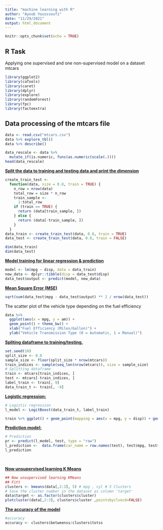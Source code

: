 ---
title: "machine learning with R"
author: "Ayoub Yousssoufi"
date: "11/29/2021"
output: html_document
---

```{r setup, include=FALSE, message=FALSE}
knitr::opts_chunk$set(echo = TRUE)
```

## R Task

Applying one supervised and one non-supervised model on a dataset mtcars

```{r echo = TRUE,message=FALSE,echo=FALSE,cache.comments=FALSE}
library(ggplot2)
library(caTools)
library(caret)
library(dplyr)
library(explore)
library(randomForest)
library(fpc)
library(factoextra)
```

## Data processing of the mtcars file

```{r}
data <- read.csv("mtcars.csv")
data %>% explore_tbl()
data %>% describe()
```

```{r}
data_rescale <- data %>% 
  mutate_if(is.numeric, funs(as.numeric(scale(.)))) 
head(data_rescale)
```

<u>**Split the data to training and testing data and print the dimension**</u>

```{r, echo=FALSE}
create_train_test <-
  function(data, size = 0.8, train = TRUE) {
    n_row = nrow(data)
    total_row = size * n_row
    train_sample <-
      1:total_row
    if (train == TRUE) {
      return (data[train_sample, ])
    } else {
      return (data[-train_sample, ])
    }
  }
data_train <- create_train_test(data, 0.8, train = TRUE)
data_test <- create_train_test(data, 0.8, train = FALSE)
```

```{r}
dim(data_train)
dim(data_test)
```

<u>**Model training for linear regression & prediction**</u>

```{r}
model <- lm(mpg ~ disp, data = data_train)
new_data <- dplyr::tibble(disp = data_test$disp)
data_test$output <- predict(model, new_data)
```

<u>**Mean Square Error (MSE)**</u>

```{r}
sqrt(sum(data_test$mpg - data_test$output) ** 2 / nrow(data_test))
```

The scatter plot of the vehicle type depending on the fuel efficiency

```{r,echo=FALSE}
data %>% 
  ggplot(aes(x = mpg, y = am)) +
  geom_point() + theme_bw() +
  xlab("Fuel Efficiency (Miles/Gallon)") +
  ylab("Vehicle Transmission Type (0 = Automatic, 1 = Manual)")
```

<u>**Spliting dataframe to training/testing.**</u>

```{r}
set.seed(10)
split_size <- 0.8
sample_size <- floor(split_size * nrow(mtcars))
train_indices <- sample(seq_len(nrow(mtcars)), size = sample_size)
# Splitting dataframe
train <- mtcars[train_indices, ]
test <- mtcars[-train_indices, ]
label_train <- train[, 9]
data_train_t <- train[, -9]
```

<u>**Logistic regression:**</u>

```{r}
# Logistic regression
l_model <- LogitBoost(data_train_t, label_train)
```

```{r}
train %>% ggplot() + geom_point(mapping = aes(x = mpg, y = disp)) + geom_smooth(mapping = aes(x = mpg, y = disp),method = 'glm')

```

<u>**Prediction model:**</u>

```{r}
# Prediction
pr <- predict(l_model, test, type = "raw")
l_prediction <-  data.frame(car_name = row.names(test), test$mpg, test$am, pr)
l_prediction
```

<br>

<u>**Now unsupervised learning K Means**</u>

```{r, echo=FALSE}
## Now unsupervised learning KMeans
## Fitt
clusters <- kmeans(data[,2:3], 5) # mpg , cyl # 5 Clusters
# Save the cluster number in the dataset as column 'target'
data$target <- as.factor(clusters$cluster)
plotcluster(data[,2:3], clusters$cluster ,pointsbyclvecd=FALSE)
```

<u>**The accuracy of the model**</u>

```{r}
#accuracy 
accuracy <- clusters$betweenss/clusters$totss
```
